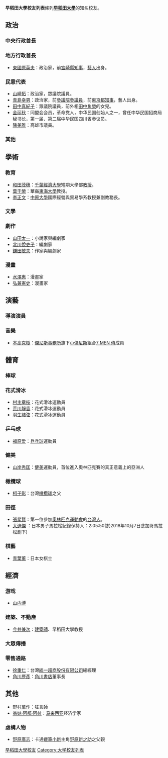 {{unreferenced|time=2010-08-01T06:43:40+00:00}}
'''早稻田大學校友列表'''條列'''[[早稻田大學|早稻田大學]]'''的知名校友。

== 政治 ==
=== 中央行政首長 ===
{{column|2|
* [[石橋湛山|石橋湛山]]：[[经济学家|经济学家]]，[[日本首相|前首相]]。
* [[竹下登|竹下登]]：[[政治家|政治家]]，前首相。
* [[海部俊樹|海部俊樹]]：政治家，前首相。
* [[森喜朗|森喜朗]]：政治家，前首相。
* [[小淵惠三|小淵惠三]]：政治家，前首相。
* [[福田康夫|福田康夫]]：政治家，前任[[自由民主黨_(日本)|自民黨]]總裁及前[[日本首相|日本首相]]。
* [[野田佳彥|野田佳彥]]：政治家，前首相。
* [[岸田文雄|岸田文雄]]：政治家，日本现首相。
* [[羅福全|羅福全]]：現任[[中華民國|台灣]][[亞東關係協會|亞東關係協會]]會長，曾任台灣驻日经贸代表处代表。
* [[城仲模|城仲模]]：台灣公法學者，曾任中华民国司法院副院長、[[司法院大法官|司法院大法官]]。
* [[廖仲愷|廖仲愷]]：國民黨革命領袖，國民黨中央執行委員會委員，歷任外交部長、國防部長、財政部長、勞工部長。其妻為國民黨左派元老[[何香凝|何香凝]]。 
* [[曾昭科|曾昭科]]：前[[香港警務處|香港警務處]][[助理警司|助理警司]]，六十年代因參與間諜活動被驅逐出境。
}}

=== 地方行政首長 ===
* [[東國原英夫|東國原英夫]]：政治家，前[[宮崎縣知事|宮崎縣知事]]，[[藝人|藝人]]出身。

=== 民意代表 ===
* [[山崎拓|山崎拓]]：政治家，眾議院議員。
* [[青島幸男|青島幸男]]：政治家，前[[參議院_(日本)|參議院]][[參議員|參議員]]，前[[東京都知事|東京都知事]]，藝人出身。
* [[田中真紀子|田中真紀子]]：眾議院議員，前外相[[田中角榮|田中角榮]]的女兒。
* [[金丽秋|金丽秋]]：同盟会会员，革命党人，中华民国创始人之一，曾任中华民国招商局秘书长，第一届、第二届中华民国四川省参议员。
* [[陳美雅|陳美雅]]：高雄市議員。

=== 其他 ===
{{column|2|
* [[史明|史明]]：[[獨立台灣會|獨立台灣會]]創始人，著有《台灣人四百年史》。
* [[金美齡|金美齡]]：前中华民国總統府國策顧問。
* [[宋教仁|宋教仁]]：中國政治家。
* [[廖承志|廖承志]]：[[中國共產黨|中國共產黨]]員，外交家。
* [[李大釗|李大釗]]：中國共産黨創始人，中國政治家。
* [[彭湃|彭湃]]：中國共産黨早期領導人之一，中国现代农民运动先驱。
* [[金硕甫|金硕甫]]：[[同盟会|同盟会]]会员，革命党人，中华民国创始人之一。
* [[杨沦白|杨沦白]]：同盟会会员，革命党人，中华民国创始人之一。
* [[谢持|谢持]]：同盟会会员，革命党人，中华民国创始人之一。
* [[赵铁桥|赵铁桥]]：同盟会会员，革命党人，中华民国创始人之一。
* [[陈漱云|陈漱云]]：同盟会会员，革命党人，中华民国创始人之一。
* [[杨兆容|杨兆容]]：同盟会会员，革命党人，中华民国创始人之一。
* [[李琴鹤|李琴鹤]]：同盟会会员，革命党人，中华民国创始人之一。
* [[连声海|连声海]]：同盟会会员，革命党人，广东革命政府（亦称中华民国陆海军大元帅大本营）秘书长。著有《铁道概论》《金石粹言》
* [[刘彦|刘彦]]：同盟会会员，革命党人，中国民主革命家、政治家、教育家。中华民国创始人之一。代表作有：《中国外交史》《中国交涉史》《帝国主义压迫中国史》《欧战期间中日交涉史》等
}}
== 學術 ==
=== 教育 ===
* [[和田茂穗|和田茂穗]]：[[千葉經濟大學|千葉經濟大學]]短期大學部[[教授|教授]]。
* [[葉千榮|葉千榮]]：華裔[[東海大學_(日本)|東海大學]]教授。
* [[李正文|李正文]]：[[中原大學|中原大學]]國際經營與貿易學系教授兼副教務長。

=== 文學 ===
{{column|2|
* [[村上春樹|村上春樹]]：[[小说家|小说家]]
* [[新井一二三|新井一二三]]：[[作家|作家]]
* [[乙武洋匡|乙武洋匡]]：[[身心障礙|身心障礙]]作家
* [[江戶川亂步|江戶川亂步]]：推理小說家
* [[海野十三|海野十三]]：SF作家、推理小說家
* [[水谷准|水谷准]]：编辑、推理小說家
* [[高桥泰邦|高桥泰邦]]：推理小說家
* [[日下圭介|日下圭介]]：推理小說家
* [[北村薰|北村薰]]：推理小說家 
*[[高桥泰邦|高桥泰邦]]：推理小說家
* [[阿刀田高|阿刀田高]]：推理小說家
* [[会津八一|会津八一]]：詩人、書法家與歷史學家。
* [[北原白秋|北原白秋]]：詩人
* [[西條八十|西條八十]]：詩人
* [[連城三紀彥|連城三紀彥]]：作家
*[[高橋克彥|高橋克彥]]：作家
* [[寺山修司|寺山修司]]：作家
* [[三浦紫苑|三浦紫苑]]：作家
* [[絲山秋子|絲山秋子]]：作家
* [[恩田陸|恩田陸]]：作家
* [[小川洋子|小川洋子]]：作家
* [[角田光代|角田光代]]：作家
* [[白石一文|白石一文]]：作家
* [[重松清|重松清]]：作家
* [[宮城谷昌光|宮城谷昌光]]：小說家
* [[吉行理惠|吉行理惠]]：小說家與詩人
* [[橋田壽賀子|橋田壽賀子]]：劇作家
* [[橫光利一|橫光利一]]（肄業）：小說家
* [[謝冰瑩|謝冰瑩]]：中國作家
* [[徐江_(诗人)|徐江]]：中國作家
* [[康珍化|康珍化]]：日本作詞家
* [[钟敬文|钟敬文]]：中国民间文学和民俗学的开拓者之一
* [[蘇曼殊|蘇曼殊]]：僧人，中國清末民初詩人、作家、翻譯家
}}
=== 劇作 ===
* [[山田太一|山田太一]]：小說家與編劇家
* [[北川悅吏子|北川悅吏子]]：編劇家
* [[鎌田敏夫|鎌田敏夫]]：作家與編劇家

=== 漫畫 ===
* [[水澤惠|水澤惠]]：漫畫家
* [[弘兼憲史|弘兼憲史]]：漫畫家

== 演藝 ==
=== 導演演員 ===
{{column|2|
* [[和田勉|和田勉]]：導演
* [[廣末涼子|廣末涼子]]（肄業）：演员
* [[大和田伸也|大和田伸也]]：演員
* [[室井滋|室井滋]]：女演員
* [[小川範子|小川範子]]：女演員
* [[今村昌平|今村昌平]]：導演
* [[內野聖陽|內野聖陽]]：演員
* [[風間杜夫|風間杜夫]]：演員
* [[川野太郎|川野太郎]]：演員
* [[北大路欣也|北大路欣也]]：演員
* [[是枝裕和|是枝裕和]]：導演
* [[瑳川哲朗|瑳川哲朗]]：演員
* [[篠田正浩|篠田正浩]]：導演
* [[白井晃|白井晃]]：演員
* [[寺田農|寺田農]]：演員
* [[中村吉右衛門|中村吉右衛門]]：歌舞伎演員
* [[藤木直人|藤木直人]]：演員與歌手
* [[松本幸四郎|松本幸四郎]]：歌舞伎演員
* [[藤村俊二|藤村俊二]]：演員
* [[吉永小百合|吉永小百合]]：演員
* [[渡瀨恆彥|渡瀨恆彥]]：演員
* [[麻呂赤兒|麻呂赤兒]]：演員與舞蹈家
* [[長塚京三|長塚京三]]：演員
* [[菅原文太|菅原文太]]：演員
* [[佐藤B作|佐藤B作]]：演員
* [[宇津井健|宇津井健]]：演員
* [[石田純一|石田純一]]：演員
* [[堺雅人|堺雅人]]（肄業）：演員
* [[益岡徹|益岡徹]]：演員
* [[若本規夫|若本規夫]]：聲優與武道家
* [[悠木碧|悠木碧]]：聲優
* [[早見沙織|早見沙織]]：聲優
* [[東山奈央|東山奈央]]：聲優
* [[内山昂輝|内山昂輝]]：聲優
* [[齊藤壯馬|齊藤壯馬]]：聲優
* [[小野友樹|小野友樹]]：聲優
* [[安野希世乃|安野希世乃]]：聲優
}}

=== 音樂 ===
{{column|2|
*[[青山威廉|青山威廉]]：混血男團[[intersection|intersection]]成員 作曲家 作詞家
*[[小室哲哉|小室哲哉]]：作曲家
* [[小田和正|小田和正]]：歌手
* [[菅野洋子|菅野洋子]]：作曲家
* [[手越祐也|手越祐也]]：[[傑尼斯事務所|傑尼斯事務所]]旗下偶像組合[[NEWS|NEWS]]成員
* [[中丸雄一|中丸雄一]]：[[傑尼斯事務所|傑尼斯事務所]]旗下偶像組合[[KAT-TUN|KAT-TUN]]成員
* [[佐藤夏希|佐藤夏希]]：歌手
* [[日高光啓|日高光啓]]：偶像組合[[AAA_(團體)|AAA]]之RAP擔當
* [[仲俁汐里|仲俁汐里]]：原[[AKB48|AKB48]]成員
* [[駒沢浩人(koma'n/こまん)|駒沢浩人(koma'n/こまん)]]：ニコニコ出身，偶像團體ROOT FIVE隊長。
*[[藪宏太|藪宏太]]：[[傑尼斯事務所|傑尼斯事務所]]旗下偶像組合[[Hey!_Say!_JUMP|Hey! Say! JUMP]]成員
*[[华承妍|华承妍]]：原名门奈智代，中日混血女歌手，前組合{{link-jp|Def Will|Def Will}}
}}
*[[本高克樹|本高克樹]]：[[傑尼斯事務所|傑尼斯事務所]]旗下[[小傑尼斯|小傑尼斯]]組合[[7_MEN_侍|7 MEN 侍]]成員

== 體育 ==
=== 棒球 ===
{{column|2|
* [[三原脩|三原脩]]：前[[日本職棒|日本職棒]][[讀賣巨人|讀賣巨人]]隊球員、教練
* [[和田毅|和田毅]]：[[日本職棒|日本職棒]][[福岡軟體銀行鷹|福岡軟體銀行鷹]]隊球員
* [[青木宣親|青木宣親]]：美國職棒[[西雅圖水手|西雅圖水手]]隊球員
* [[藤井秀悟|藤井秀悟]]：日本職棒[[東京養樂多燕子|東京養樂多燕子]]隊球員
* [[鳥谷敬|鳥谷敬]]：日本職棒[[阪神虎|阪神虎]]隊球員
* [[武內晉一|武內晉一]]：日本職棒[[東京養樂多燕子|東京養樂多燕子]]隊球員
* [[田中浩康|田中浩康]]：日本職棒[[東京養樂多燕子|東京養樂多燕子]]隊球員
* [[小宮山悟|小宮山悟]]：日本職棒[[千葉羅德海洋|千葉羅德海洋]]隊球員
* [[吳明捷|吳明捷]]：台灣[[嘉義農林棒球隊|嘉義農林棒球隊]]的第一代球員
* [[齋藤佑樹|齋藤佑樹]]：日本職棒[[北海道日本火腿鬥士|北海道日本火腿鬥士]]隊球員
}}
=== 花式滑冰 ===
* [[村主章枝|村主章枝]]：花式滑冰運動員
* [[荒川静香|荒川靜香]]：花式滑冰運動員
* [[羽生結弦|羽生結弦]]：花式滑冰運動員

=== 乒乓球 ===
* [[福原爱|福原爱]]：[[乒乓球|乒乓球]]運動員

=== 健美 ===
* [[山岸秀匡|山岸秀匡]]：[[健美|健美]]運動員，首位進入奧林匹克賽的真正意義上的亞洲人

=== 橄欖球 ===
* [[柯子彰|柯子彰]]：台灣[[橄欖球|橄欖球]]之父

=== 田徑 ===
* [[張星賢|張星賢]]：第一位參加[[奧林匹克運動會|奧林匹克運動會]]的[[台灣人|台灣人]]。
* [https://www.jaaf.or.jp/player/profile/suguru_osako/ 大迫傑] {{Wayback|url=https://www.jaaf.or.jp/player/profile/suguru_osako/ |date=20190308220459 }}：日本男子馬拉松紀錄保持人：2:05:50(於2018年10月7日芝加哥馬拉松創下)

=== 棋藝 ===
* [[青葉薰|青葉薰]]：日本女棋士

== 經濟 ==
=== 游戏 ===
*[[山内溥|山内溥]]

=== 建築、不動產 ===
* [[今井兼次|今井兼次]]：[[建築師|建築師]]、早稻田大學教授

=== 大眾傳播 ===
{{column|2|
* [[海老澤勝二|海老澤勝二]]：[[日本放送協會|日本放送協會]]前會長。
* [[久米宏|久米宏]]：播報員
* [[平野啟子|平野啟子]]：播報員
* [[阿部涉|阿部涉]]：播報員
* [[山根基世|山根基世]]：播報員
* [[菊間千乃|菊間千乃]]：播報員
* [[藤田真奈美|藤田真奈美]]：播報員
* [[筑紫哲也|筑紫哲也]]：記者
}}
=== 零售通路 ===
* [[徐重仁|徐重仁]]：台灣[[統一超商股份有限公司|統一超商股份有限公司]]總經理
* [[角川歷彥|角川歷彥]]：[[角川書店|角川書店]]董事長

== 其他 ==
* [[野村萬作|野村萬作]]：狂言師
* [[翁姑·阿都·阿兹|翁姑·阿都·阿兹]]：[[马来西亚|马来西亚]]经济学家
=== 虛構人物 ===
* [[野原廣志|野原廣志]]：卡通[[蠟筆小新|蠟筆小新]]主角[[野原新之助|野原新之助]]之父親

[[Category:早稻田大學校友|]]
[[Category:大学校友列表|Category:大学校友列表]]